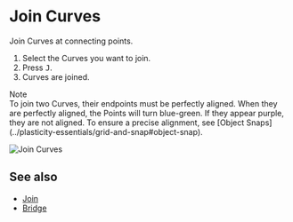 
# Join Curves

<Reference shortcut="" command="Join Curves" button="" />

Join Curves at connecting points.

1. Select the Curves you want to join.
2. Press <kbd>J</kbd>.
3. Curves are joined.

<Callout emoji="❗">
Note<br />
To join two Curves, their endpoints must be perfectly aligned.
When they are perfectly aligned, the Points will turn blue-green. If they appear purple, they are not aligned. To ensure a precise alignment, see [Object Snaps](../plasticity-essentials/grid-and-snap#object-snap).
</Callout>

![Join Curves](/img/join-curves.gif)

## See also
- [Join](./join)
- [Bridge](./bridge)





